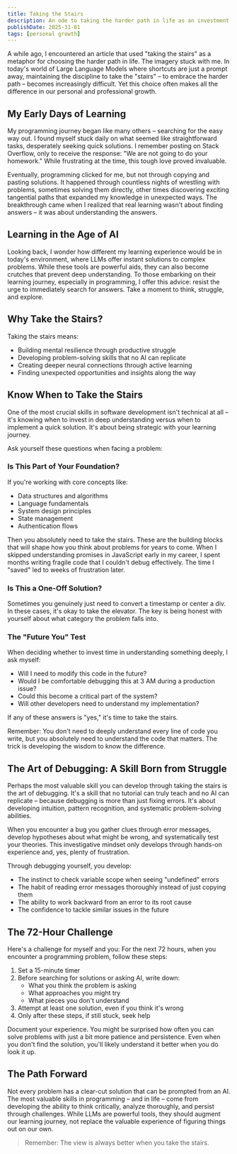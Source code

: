 ```yaml
---
title: Taking the Stairs
description: An ode to taking the harder path in life as an investment in personal growth.
publishDate: 2025-31-01
tags: [personal growth]
---
```

A while ago, I encountered an article that used "taking the stairs" as a metaphor for choosing the harder path in life. The imagery stuck with me. In today's world of Large Language Models where shortcuts are just a prompt away, maintaining the discipline to take the "stairs" – to embrace the harder path – becomes increasingly difficult. Yet this choice often makes all the difference in our personal and professional growth.

## My Early Days of Learning

My programming journey began like many others – searching for the easy way out. I found myself stuck daily on what seemed like straightforward tasks, desperately seeking quick solutions. I remember posting on Stack Overflow, only to receive the response: "We are not going to do your homework." While frustrating at the time, this tough love proved invaluable.

Eventually, programming clicked for me, but not through copying and pasting solutions. It happened through countless nights of wrestling with problems, sometimes solving them directly, other times discovering exciting tangential paths that expanded my knowledge in unexpected ways. The breakthrough came when I realized that real learning wasn't about finding answers – it was about understanding the answers.

## Learning in the Age of AI

Looking back, I wonder how different my learning experience would be in today's environment, where LLMs offer instant solutions to complex problems. While these tools are powerful aids, they can also become crutches that prevent deep understanding. To those embarking on their learning journey, especially in programming, I offer this advice: resist the urge to immediately search for answers. Take a moment to think, struggle, and explore.

## Why Take the Stairs?

Taking the stairs means:

- Building mental resilience through productive struggle
- Developing problem-solving skills that no AI can replicate
- Creating deeper neural connections through active learning
- Finding unexpected opportunities and insights along the way

## Know When to Take the Stairs

One of the most crucial skills in software development isn't technical at all – it's knowing when to invest in deep understanding versus when to implement a quick solution. It's about being strategic with your learning journey.

Ask yourself these questions when facing a problem:

### Is This Part of Your Foundation?

If you're working with core concepts like:

- Data structures and algorithms
- Language fundamentals
- System design principles
- State management
- Authentication flows

Then you absolutely need to take the stairs. These are the building blocks that will shape how you think about problems for years to come. When I skipped understanding promises in JavaScript early in my career, I spent months writing fragile code that I couldn't debug effectively. The time I "saved" led to weeks of frustration later.

### Is This a One-Off Solution?

Sometimes you genuinely just need to convert a timestamp or center a div. In these cases, it's okay to take the elevator. The key is being honest with yourself about what category the problem falls into.

### The "Future You" Test

When deciding whether to invest time in understanding something deeply, I ask myself:

- Will I need to modify this code in the future?
- Would I be comfortable debugging this at 3 AM during a production issue?
- Could this become a critical part of the system?
- Will other developers need to understand my implementation?

If any of these answers is "yes," it's time to take the stairs.

Remember: You don't need to deeply understand every line of code you write, but you absolutely need to understand the code that matters. The trick is developing the wisdom to know the difference.

## The Art of Debugging: A Skill Born from Struggle

Perhaps the most valuable skill you can develop through taking the stairs is the art of debugging. It's a skill that no tutorial can truly teach and no AI can replicate – because debugging is more than just fixing errors. It's about developing intuition, pattern recognition, and systematic problem-solving abilities.

When you encounter a bug you gather clues through error messages, develop hypotheses about what might be wrong, and systematically test your theories. This investigative mindset only develops through hands-on experience and, yes, plenty of frustration.

Through debugging yourself, you develop:

- The instinct to check variable scope when seeing "undefined" errors
- The habit of reading error messages thoroughly instead of just copying them
- The ability to work backward from an error to its root cause
- The confidence to tackle similar issues in the future

## The 72-Hour Challenge

Here's a challenge for myself and you: For the next 72 hours, when you encounter a programming problem, follow these steps:

1. Set a 15-minute timer
2. Before searching for solutions or asking AI, write down:
   - What you think the problem is asking
   - What approaches you might try
   - What pieces you don't understand
3. Attempt at least one solution, even if you think it's wrong
4. Only after these steps, if still stuck, seek help

Document your experience. You might be surprised how often you can solve problems with just a bit more patience and persistence. Even when you don't find the solution, you'll likely understand it better when you do look it up.

## The Path Forward

Not every problem has a clear-cut solution that can be prompted from an AI. The most valuable skills in programming – and in life – come from developing the ability to think critically, analyze thoroughly, and persist through challenges. While LLMs are powerful tools, they should augment our learning journey, not replace the valuable experience of figuring things out on our own.

> Remember: The view is always better when you take the stairs.
